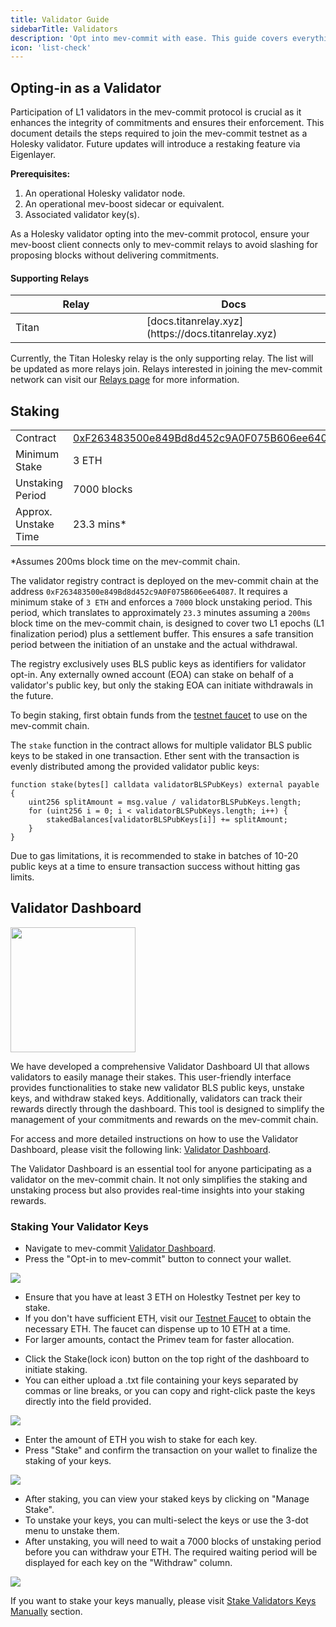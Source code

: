 ```yaml
---
title: Validator Guide
sidebarTitle: Validators
description: 'Opt into mev-commit with ease. This guide covers everything you need to do to passively interact with the mev-commit protocol as a validator.'
icon: 'list-check'
---
```


## Opting-in as a Validator

Participation of L1 validators in the mev-commit protocol is crucial as it enhances the integrity of commitments and ensures their enforcement. This document details the steps required to join the mev-commit testnet as a Holesky validator. Future updates will introduce a restaking feature via Eigenlayer.

**Prerequisites:**

1. An operational Holesky validator node. 
2. An operational mev-boost sidecar or equivalent.
3. Associated validator key(s).

<Warning>As a Holesky validator opting into the mev-commit protocol, ensure your mev-boost client connects only to mev-commit relays to avoid slashing for proposing blocks without delivering commitments.</Warning>


#### Supporting Relays

<table>
  <thead>
    <tr>
      <th width="350">Relay</th>
      <th width="350">Docs</th>
    </tr>
  </thead>
  <tbody>
    <tr>
      <td>Titan</td>
      <td>[docs.titanrelay.xyz](https://docs.titanrelay.xyz)</td>
    </tr>
  </tbody>
</table>

<Info>Currently, the Titan Holesky relay is the only supporting relay. The list will be updated as more relays join. Relays interested in joining the mev-commit network can visit our [Relays page](/get-started/relays) for more information.</Info>


## Staking

|                      |                                          |
|---------------------------|-----------------------------------------------|
| Contract             | [0xF263483500e849Bd8d452c9A0F075B606ee64087](http://explorer.testnet.mev-commit.xyz/address/0xF263483500e849Bd8d452c9A0F075B606ee64087) |
| Minimum Stake             | <span className="font-bold">3 ETH</span>                                        |
| Unstaking Period          | <span className="font-bold">7000 blocks</span>                                   |
| Approx. Unstake Time      | <span className="font-bold">23.3 mins</span><span>*</span>                                 |

<div className="text-sm"> <span className="font-bold">*</span>Assumes 200ms block time on the mev-commit chain. </div>

The validator registry contract is deployed on the mev-commit chain at the address `0xF263483500e849Bd8d452c9A0F075B606ee64087`. 
It requires a minimum stake of `3 ETH` and enforces a `7000` block unstaking period. This period, which translates to approximately `23.3` minutes 
assuming a `200ms` block time on the mev-commit chain, is designed to cover two L1 epochs (L1 finalization period) plus a settlement buffer. 
This ensures a safe transition period between the initiation of an unstake and the actual withdrawal.

The registry exclusively uses BLS public keys as identifiers for validator opt-in. Any externally owned account (EOA) can stake on behalf 
of a validator's public key, but only the staking EOA can initiate withdrawals in the future.

To begin staking, first obtain funds from the [testnet faucet](/get-started/faucet) to use on the mev-commit chain.

The `stake` function in the contract allows for multiple validator BLS public keys to be staked in one transaction.
Ether sent with the transaction is evenly distributed among the provided validator public keys:

```solidity
function stake(bytes[] calldata validatorBLSPubKeys) external payable {
    uint256 splitAmount = msg.value / validatorBLSPubKeys.length;
    for (uint256 i = 0; i < validatorBLSPubKeys.length; i++) {
        stakedBalances[validatorBLSPubKeys[i]] += splitAmount;
    }
}
```

<Note> Due to gas limitations, it is recommended to stake in batches of 10-20 public keys at a time to ensure transaction success without hitting gas limits. </Note>

## Validator Dashboard

<Frame>
  <a href="https://validators.mev-commit.xyz/" target="_blank">
  <img height="200" nozoom="true" src="/images/validator-dashboard.png" />
</a>
</Frame>

We have developed a comprehensive Validator Dashboard UI that allows validators to easily manage their stakes.
This user-friendly interface provides functionalities to stake new validator BLS public keys, unstake keys,
and withdraw staked keys. Additionally, validators can track their rewards directly through the dashboard.
This tool is designed to simplify the management of your commitments and rewards on the mev-commit chain.

For access and more detailed instructions on how to use the Validator Dashboard, please visit the following link: [Validator Dashboard](https://validators.mev-commit.xyz/).

<Info>
  The Validator Dashboard is an essential tool for anyone participating as a validator on the mev-commit chain.
  It not only simplifies the staking and unstaking process but also provides real-time insights into your staking rewards.
</Info>

### Staking Your Validator Keys

<Steps titleSize="h3">

  <Step title="Visit the Validator Dashboard">

- Navigate to mev-commit [Validator Dashboard](https://validators.mev-commit.xyz/).
- Press the "Opt-in to mev-commit" button to connect your wallet.

<Frame>
  <img src="/images/opt-in.gif" />
</Frame>

</Step>

<Step title="Acquire Testnet ETH">   

- Ensure that you have at least 3 ETH on Holestky Testnet per key to stake.
- If you don't have sufficient ETH, visit our [Testnet Faucet](http://faucet.testnet.mev-commit.xyz/) to obtain the necessary ETH. The faucet can dispense up to 10 ETH at a time.
- For larger amounts, contact the Primev team for faster allocation.

</Step>

<Step title="Stake Your Validator Keys"> 

- Click the Stake(lock icon) button on the top right of the dashboard to initiate staking.
- You can either upload a .txt file containing your keys separated by commas or line breaks, or you can copy and right-click paste the keys directly into the field provided.

<Frame>
  <img src="/images/upload-keys.gif" />
</Frame>

</Step>

<Step title="Enter Stake Amounts">  

- Enter the amount of ETH you wish to stake for each key.
- Press "Stake" and confirm the transaction on your wallet to finalize the staking of your keys.

<Frame>
  <img src="/images/stake.gif" />
</Frame>

</Step>

<Step title="Manage Your Staked Keys "> 

- After staking, you can view your staked keys by clicking on "Manage Stake".
- To unstake your keys, you can multi-select the keys or use the 3-dot menu to unstake them.
- After unstaking, you will need to wait a 7000 blocks of unstaking period before you can withdraw your ETH. The required waiting period will be displayed for each key on the "Withdraw" column.

<Frame>
  <img src="/images/unstake.gif" />
</Frame>

</Step>

</Steps>  

If you want to stake your keys manually, please visit [Stake Validators Keys Manually](/developers/stake-validator-keys-manually) section.